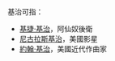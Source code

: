 基治可指：
*[[基捷·基治|基捷·基治]]，阿仙奴後衛
*[[尼古拉斯基治|尼古拉斯基治]]，美國影星
*[[約翰·基治|約翰·基治]]，美國近代作曲家

{{disambig|Cat=二字人名消歧義}}